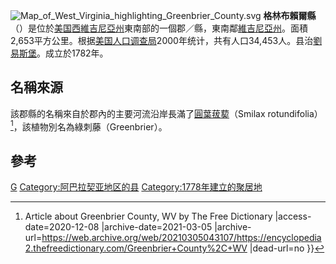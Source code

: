 [[File:Map_of_West_Virginia_highlighting_Greenbrier_County.svg|right]]
'''格林布賴爾縣'''（{{lang-en|Greenbrier County}}）是位於[[美国|美国]][[西維吉尼亞州|西維吉尼亞州]]東南部的一個郡／縣，東南鄰[[維吉尼亞州|維吉尼亞州]]。面積2,653平方公里。根据[[美国人口调查局|美国人口调查局]]2000年统计，共有人口34,453人。县治[[劉易斯堡_(西維吉尼亞州)|劉易斯堡]]。成立於1782年。

==名稱來源==
該郡縣的名稱來自於郡內的主要河流沿岸長滿了[[圓葉菝葜_(北美)|圓葉菝葜]]（Smilax rotundifolia）<ref>{{Cite web |url=https://encyclopedia2.thefreedictionary.com/Greenbrier+County%2C+WV |title=Greenbrier County, WV {{!}} Article about Greenbrier County, WV by The Free Dictionary |access-date=2020-12-08 |archive-date=2021-03-05 |archive-url=https://web.archive.org/web/20210305043107/https://encyclopedia2.thefreedictionary.com/Greenbrier+County%2C+WV |dead-url=no }}</ref>，該植物別名為綠刺藤（Greenbrier）。

==參考==
{{reflist}}

{{WestVirginia-stub}}

[[Category:西弗吉尼亚州行政区划|G]]
[[Category:阿巴拉契亚地区的县|Category:阿巴拉契亚地区的县]]
[[Category:1778年建立的聚居地|Category:1778年建立的聚居地]]